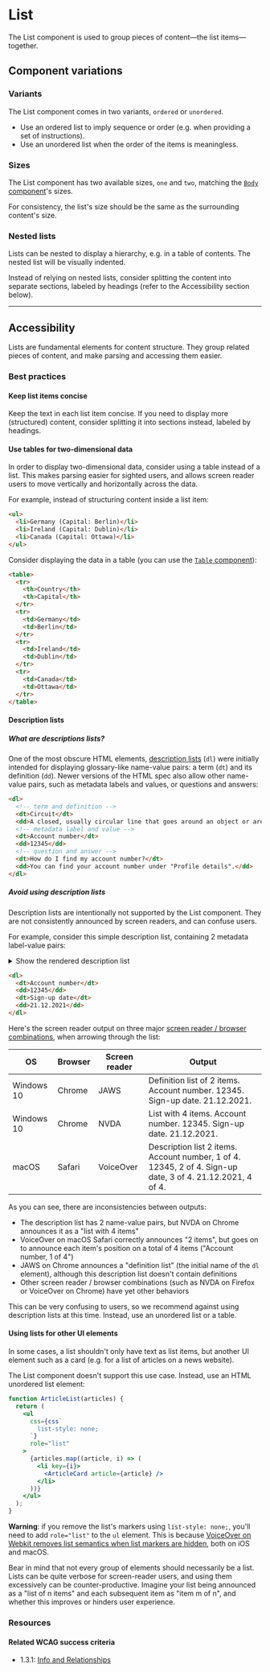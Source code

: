 
<Meta of={Stories} />

# List

<Status variant="stable" />

The List component is used to group pieces of content—the list items—together.

<Story of={Stories.Base} />
<Props />

## Component variations

### Variants

The List component comes in two variants, `ordered` or `unordered`.

- Use an ordered list to imply sequence or order (e.g. when providing a set of instructions).
- Use an unordered list when the order of the items is meaningless.

<Story of={Stories.Variants} />

### Sizes

The List component has two available sizes, `one` and `two`, matching the [`Body` component](Typography/Body)'s sizes.

For consistency, the list's size should be the same as the surrounding content's size.

<Story of={Stories.Sizes} />

### Nested lists

Lists can be nested to display a hierarchy, e.g. in a table of contents. The nested list will be visually indented.

Instead of relying on nested lists, consider splitting the content into separate sections, labeled by headings (refer to the Accessibility section below).

<Story of={Stories.Nested} />

---

## Accessibility

Lists are fundamental elements for content structure. They group related pieces of content, and make parsing and accessing them easier.

### Best practices

#### Keep list items concise

Keep the text in each list item concise. If you need to display more (structured) content, consider splitting it into sections instead, labeled by headings.

#### Use tables for two-dimensional data

In order to display two-dimensional data, consider using a table instead of a list. This makes parsing easier for sighted users, and allows screen reader users to move vertically and horizontally across the data.

For example, instead of structuring content inside a list item:

```html
<ul>
  <li>Germany (Capital: Berlin)</li>
  <li>Ireland (Capital: Dublin)</li>
  <li>Canada (Capital: Ottawa)</li>
</ul>
```

Consider displaying the data in a table (you can use the [`Table` component](Components/Table)):

```html
<table>
  <tr>
    <th>Country</th>
    <th>Capital</th>
  </tr>
  <tr>
    <td>Germany</td>
    <td>Berlin</td>
  </tr>
  <tr>
    <td>Ireland</td>
    <td>Dublin</td>
  </tr>
  <tr>
    <td>Canada</td>
    <td>Ottawa</td>
  </tr>
</table>
```

#### Description lists

##### What are descriptions lists?

One of the most obscure HTML elements, [description lists](https://developer.mozilla.org/en-US/docs/Web/HTML/Element/dl) (`dl`) were initially intended for displaying glossary-like name-value pairs: a term (`dt`) and its definition (`dd`). Newer versions of the HTML spec also allow other name-value pairs, such as metadata labels and values, or questions and answers:

```html
<dl>
  <!-- term and definition -->
  <dt>Circuit</dt>
  <dd>A closed, usually circular line that goes around an object or area.</dd>
  <!-- metadata label and value -->
  <dt>Account number</dt>
  <dd>12345</dd>
  <!-- question and answer -->
  <dt>How do I find my account number?</dt>
  <dd>You can find your account number under "Profile details".</dd>
</dl>
```

##### Avoid using description lists

Description lists are intentionally not supported by the List component. They are not consistently announced by screen readers, and can confuse users.

For example, consider this simple description list, containing 2 metadata label-value pairs:

<details>
  <summary>Show the rendered description list</summary>
  <dl>
    <dt>Account number</dt>
    <dd>12345</dd>
    <dt>Sign-up date</dt>
    <dd>21.12.2021</dd>
  </dl>
</details>

```html
<dl>
  <dt>Account number</dt>
  <dd>12345</dd>
  <dt>Sign-up date</dt>
  <dd>21.12.2021</dd>
</dl>
```

Here's the screen reader output on three major [screen reader / browser combinations](https://webaim.org/projects/screenreadersurvey9/#browsercombos), when arrowing through the list:

| OS         | Browser | Screen reader | Output                                                                                                     |
| ---------- | ------- | ------------- | ---------------------------------------------------------------------------------------------------------- |
| Windows 10 | Chrome  | JAWS          | Definition list of 2 items. Account number. 12345. Sign-up date. 21.12.2021.                               |
| Windows 10 | Chrome  | NVDA          | List with 4 items. Account number. 12345. Sign-up date. 21.12.2021.                                        |
| macOS      | Safari  | VoiceOver     | Description list 2 items. Account number, 1 of 4. 12345, 2 of 4. Sign-up date, 3 of 4. 21.12.2021, 4 of 4. |

As you can see, there are inconsistencies between outputs:

- The description list has 2 name-value pairs, but NVDA on Chrome announces it as a "list with 4 items"
- VoiceOver on macOS Safari correctly announces "2 items", but goes on to announce each item's position on a total of 4 items ("Account number, 1 of 4")
- JAWS on Chrome announces a "definition list" (the initial name of the `dl` element), although this description list doesn't contain definitions
- Other screen reader / browser combinations (such as NVDA on Firefox or VoiceOver on Chrome) have yet other behaviors

This can be very confusing to users, so we recommend against using description lists at this time. Instead, use an unordered list or a table.

#### Using lists for other UI elements

In some cases, a list shouldn't only have text as list items, but another UI element such as a card (e.g. for a list of articles on a news website).

The List component doesn't support this use case. Instead, use an HTML unordered list element:

```jsx
function ArticleList(articles) {
  return (
    <ul
      css={css`
        list-style: none;
      `}
      role="list"
    >
      {articles.map((article, i) => (
        <li key={i}>
          <ArticleCard article={article} />
        </li>
      ))}
    </ul>
  );
}
```

**Warning**: if you remove the list's markers using `list-style: none;`, you'll need to add `role="list"` to the `ul` element. This is because [VoiceOver on Webkit removes list semantics when list markers are hidden](https://www.scottohara.me/blog/2019/01/12/lists-and-safari.html), both on iOS and macOS.

Bear in mind that not every group of elements should necessarily be a list. Lists can be quite verbose for screen-reader users, and using them excessively can be counter-productive. Imagine your list being announced as a "list of n items" and each subsequent item as "item m of n", and whether this improves or hinders user experience.

### Resources

#### Related WCAG success criteria

- 1.3.1: [Info and Relationships](https://www.w3.org/WAI/WCAG21/Understanding/info-and-relationships.html)
